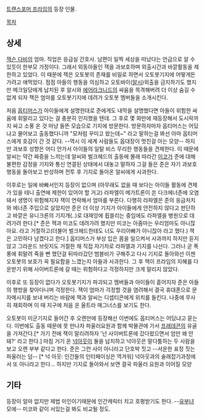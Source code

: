 [[트랜스포머 프라임]]의 등장 인물.

[[목차]]

== 상세 ==
[[잭슨 다비]]의 엄마. 직업은 응급실 간호사. 남편이 일찍 세상을 떠났다는 언급으로 알 수 있듯이 한부모 가정이다. 그래서 외동아들인 잭을 과보호하며 외출시간과 바깥활동을 제한하고 있었다. 이 때문에 잭은 오토봇의 존재를 비밀로 하면서 오토봇기지에 어떻게든 가려고 애먹었다. 점점 아들의 행동을 의심하고 오토바이([[알시(프라임)|알시]])외출을 금지하기도 했지만 메크일당에게 납치된 후 알시와 [[에어라크니드]]의 싸움을 목격해버려 더 이상 숨길 수 없게 되자 잭은 엄마를 오토봇기지에 데려가 오토봇 멤버들을 소개시킨다.


처음 [[옵티머스 프라임(프라임)|옵티머스]]가 아이들에게 설명한대로 준에게도 내막을 설명했다면 아들이 위험한 싸움에 휘말리고 있다는 걸 충분히 인지했을 텐데. 그 후로 몇 화만에 재등장해서 도시락까지 싸고 소풍 온 것 마냥 들뜬 모습으로 기지에 방문한다. 방문하자마자 옵티머스는 어딨냐고 물어보고 출동했다니까 "모처럼 꾸미고 왔는데~" 라고 말하는걸 봐선 아마 옵티머스에게 호감이 간 것 같다. --역시 이 세계 사람들도 옵대장이 멋진걸 아는 모양-- 하지만 과보호 성향은 어디 안가서 아이들의 일탈 비스 무리한 행동들을 견제한다. 이 때문에 알씨는 약간 짜증을 느끼는데 알씨와 벌크헤드의 출동에 몰래 따라간 [[나카다이 미코|미코]]가 준에 대해 불편한 감정을 기지와 통신 연결된 상태에서 대놓고 말하자 그걸 들은 준은 자기 과보호 행동을 돌아보고 반성하며 전투 후 기지로 돌아온 알씨에게 사과한다.


이후로는 일에 바빠서인지 등장이 없으며 (아무래도 없을 때 보다는 아이들 활동에 견제가 있을 테니 출연에 제한이 있어야 할 거고) 라파엘이 메가트론이 쏜 다크에너존에 오염돼서 생명이 위험해지자 잭이 연락해서 엄마를 부른다. 다행히 라파엘은 준의 응급처치와 에너존 주입으로 살았지만 준은 더 이상 기지가 아이들에게 안전하지 않다고 판단하고 바깥은 유니크론의 기지개(..)로 대재앙에 휩쓸리는 중임에도 라파엘을 병원으로 데려가려 한다.[* 준은 잭과 미코도 데려가려 했지만 미코는 아줌마는 우리엄마도 아니잖아요. 라고 거절하고(더불어 벌크헤드한테도 너도 우리아빠가 아니잖아 라고 했다.) 잭은 고민하다 남겠다고 한다.] 옵티머스가 부상 입은 몸을 일으켜서 사과까지 하지만 듣지 않고 그라운드 브릿지도 거절한 채 직접 자기차로 라파엘과 기지를 나선다. 그러나 곧 폭풍에 휘말려 죽을 뻔 했던걸 뒤따라갔던 범블비가 구해주고 다시 기지로 돌아와선 이젠 오토봇의 보호가 꼭 필요함을 느꼈는지 아들과 사과한다.
그 후 잭이 프라임의 지혜를 다운받기 위해 사이버트론에 갈 때는 위험하다고 걱정하지만 크게 말리지 않았다.


이후로 또 등장이 없다가 오토봇기지가 파괴되고 멤버들과 아이들이 흩어지자 준은 아들의 행방을 찾아다니며 걱정한다. 잭이 엄마가 걱정할 것을 염려해서 결국 휴대폰으로 문자메시지를 보내 버리는 바람에 잭과 알씨는 디셉티콘에게 위치를 들킨다. 나중에 무사히 재회하며 이 때 지구에 처음 온 울트라 매그너스를 보기도 한다.


오토봇이 미군기지로 들어간 후 오랜만에 등장해선 이번에도 옵티머스는 어딨냐고 묻는다. 이번에도 출동 때문에 못 만나자 파울러요원과 함께 박물관에 가서 [[프레데콘(프라임)|프레데콘]]의 유골을 가져간다.[* 가기 전에 잭이 말리려하자 '넌 사이버트론에 갔다왔으면서 엄만 왜 안돼?' 라고 한다.] 마침 거기 온 [[넉아웃(프라임)|넉아웃]]이 둘을 납치하고 넉아웃은 말다툼하는 두 사람을 보고 오랜 부부 같다고 한다. 준은 그런 사이 아니라고 단호박 짓고 --서운한 표정 짓는 파울러는 덤-- [* 넉 아웃: 인간들의 인터페이싱은 역겨워] 넉아웃과의 술래잡기과정에서 또 아니라고 한다… 하지만 기지로 돌아와서 보면 결국 파울러 요원과 이어질 모양

== 기타 ==
등장이 얼마 없지만 제법 미인이기때문에 인간캐릭터 치고 호평받기도 한다. --[[유부녀]] 모에-- 미코와 같이 서있는걸 봐도 비교될 정도.
